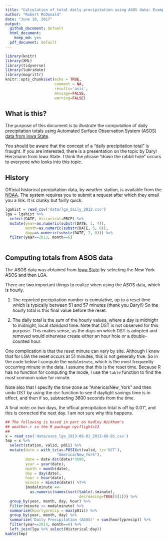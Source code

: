 ```yaml
---
title: "Calculation of total daily precipitation using ASOS data: Example"
author: "Robert McDonald"
date: "June 19, 2017"
output:
  github_document: default
  html_document:
    keep_md: yes
  pdf_document: default
---
```


```r
library(knitr)
library(XML)
library(tidyverse)
library(lubridate)
library(magrittr)
knitr::opts_chunk$set(echo = TRUE,
                      comment = NA, 
                      results='asis', 
                      message=FALSE,
                      warning=FALSE)
```
## What is this?

The purpose of this document is to illustrate the computation of
daily precipitation totals using Automated Surface Observation
System (ASOS) [data from Iowa
State](https://mesonet.agron.iastate.edu/ASOS/).

You should be aware that the concept of a "daily precipitation
total" is fraught. If you are interested, there is a presentation on
the topic by Daryl Herzmann from Iowa State. I think the phrase
"down the rabbit hole" occurs to everyone who looks into this topic.

## History

Official historical precipitation data, by weather station, is
available from the [NOAA](https://www.ncdc.noaa.gov/cdo-web/). The
system requires you to submit a request after which they email you a
link. It is clunky but fairly quick.

```r
lgahist = read_csv('data/lga_daily_2013.csv')
lga = lgahist %>% 
  select(DATE, Historical=PRCP) %>% 
  mutate(year=as.numeric(substr(DATE, 1, 4)), 
         month=as.numeric(substr(DATE, 5, 6)), 
         day=as.numeric(substr(DATE, 7, 8))) %>% 
  filter(year==2013, month==6)
  

```

## Computing totals from ASOS data 

The ASOS data was obtained from [Iowa
State](https://mesonet.agron.iastate.edu/request/download.phtml?network=NY_ASOS)
by selecting the New York ASOS and then LGA.

<!-- https://mesonet.agron.iastate.edu/cgi-bin/request/asos.py?station=LGA&data=all&year1=2013&month1=5&day1=30&year2=2013&month2=8&day2=1&tz=Etc%2FUTC&format=comma&latlon=no&direct=no&report_type=1&report_type=2 -->

There are two important things to realize when using the ASOS data, which is hourly.

1. The reported precipitation number is cumulative, up to a reset time which is typically between 51 and 57 minutes (thank you Daryl!) So the hourly total is this final value before the reset.

2. The daily total is the sum of the hourly values, where a day is
midnight to midnight, local *standard* time. Note that DST is not
observed for this purpose. This makes sense, as the days on which
DST is adopted and removed would otherwise create either an hour
hole or a double-counted hour.

One complication is that the reset minute can vary by site. Although
I knew that for LGA the reset occurs at 51 minutes, this is not 
generally true. So in the code below I compute the `modalminute`, 
which is the most frequently occurring minute in the data. I assume 
that this is the reset time. Because R has no function for computing
the mode, I use the `table` function to find the most common value
for minute.

Note also that I specify the time zone as "America/New_York" and
then undo DST by using the `dst` function to see if daylight savings
time is in effect, and then if so, subtracting 3600 seconds from the
time.

A final note: on two days, the offical precipitation total is off by
0.01", and this is corrected the next day. I am not sure why this
happens.

```r
## The following is based in part on Hadley Wickham's 
## weather.r in the R package nycflights13
## 
x = read_csv('data/asos_lga_2013-06-01_2013-08-01.csv')
tmp = x %>% 
  select(station, valid, p01i) %>% 
  mutate(date = with_tz(as.POSIXct(valid, tz='UCT'),
                       "America/New_York"),
         date = date-dst(date)*3600,
         year = year(date),
         month = month(date),
         day = day(date),
         hour = hour(date),
         minute = minute(date)) %T>% 
         {modalminute <<- 
           as.numeric(names(sort(table(.$minute), 
                                 decreasing=TRUE))[1])} %>% 
  group_by(year, month, day, hour) %>% 
  filter(minute <= modalminute) %>% 
  summarize(hourlyprecip = max(p01i)) %>% 
  group_by(year, month, day) %>% 
  summarize('Daily Precipitation (ASOS)' = sum(hourlyprecip)) %>% 
  filter(year==2013, month==6) %>% 
  left_join(lga %>% select(Historical:day))
kable(tmp)
  
```

